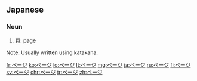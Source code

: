 ==Japanese==

===Noun===
{{ja-noun}}

# [[頁]]: [[page]]

Note: Usually written using katakana.

[[fr:ページ]]
[[ko:ページ]]
[[lo:ページ]]
[[lt:ページ]]
[[mg:ページ]]
[[ja:ページ]]
[[ru:ページ]]
[[fi:ページ]]
[[sv:ページ]]
[[chr:ページ]]
[[tr:ページ]]
[[zh:ページ]]